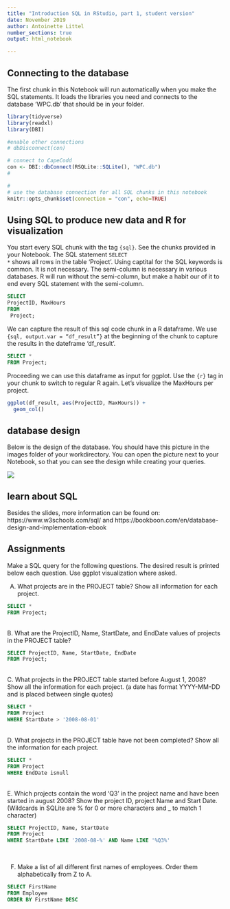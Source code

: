 ```yaml
---
title: "Introduction SQL in RStudio, part 1, student version"
date: November 2019
author: Antoinette Littel
number_sections: true
output: html_notebook

---
```




<h2> Connecting to the database </h2>

The first chunk in this Notebook will run automatically when you make the SQL statements. It loads the libraries you need and connects to the database 'WPC.db' that should be in your folder. 

```r
library(tidyverse)
library(readxl)
library(DBI)

#enable other connections
# dbDisconnect(con)

# connect to CapeCodd
con <- DBI::dbConnect(RSQLite::SQLite(), "WPC.db")
#

#
# use the database connection for all SQL chunks in this notebook 
knitr::opts_chunk$set(connection = "con", echo=TRUE)
```


<h2> Using SQL to produce new data and R for visualization </h2>

You start every SQL chunk with the tag <code>{sql}</code>. See the chunks provided in your Notebook. The SQL statement <code>SELECT *</code> shows all rows in the table 'Project'. Using captital for the SQL keywords is common. It is not necessary. The semi-column is necessary in various databases. R will run without the semi-column, but make a habit our of it to end every SQL statement with the semi-column.

```sql
SELECT
ProjectID, MaxHours
FROM
 Project;
```

We can capture the result of this sql code chunk in a R dataframe. We use <code> {sql, output.var = "df_result"}</code> at the beginning of the chunk to capture the results in the dateframe 'df_result'.


```sql
SELECT *
FROM Project;
```

Proceeding we can use this dataframe as input for ggplot. Use the <code>{r}</code> tag in your chunk to switch to regular R again. Let's visualize the MaxHours per project.

```r
ggplot(df_result, aes(ProjectID, MaxHours)) +
  geom_col()
```


<h2> database design </h2>

Below is the design of the database. You should have this picture in the images folder of your workdirectory. You can open the picture next to your Notebook, so that you can see the design while creating your queries.

<img src = "images/WPCdatabase.png" />


<h2> learn about SQL </h2>
Besides the slides, more information can be found on:
https://www.w3schools.com/sql/
and https://bookboon.com/en/database-design-and-implementation-ebook

<h2> Assignments </h2>
Make a SQL query for the following questions. The desired result is printed below each question. Use ggplot visualization where asked. 

A.	What projects are in the PROJECT table? Show all information for each project.

```sql
SELECT *
FROM Project;
```
<br>
B.	What are the ProjectID, Name, StartDate, and EndDate values of projects in the PROJECT table?


```sql
SELECT ProjectID, Name, StartDate, EndDate 
FROM Project;
```
<br>
C.	What projects in the PROJECT table started before August 1, 2008? Show all the information for each project. (a date has format YYYY-MM-DD and is placed between single quotes)

```sql
SELECT *
FROM Project 
WHERE StartDate > '2008-08-01'
```
<br>
D.	What projects in the PROJECT table have not been completed? Show all the information for each project.


```sql
SELECT *
FROM Project
WHERE EndDate isnull
```
<br>
E.	Which projects contain the word 'Q3' in the project name and have been started in august 2008? Show the project ID, project Name and Start Date. (Wildcards in SQLite are % for 0 or more characters and _ to match 1 character)


```sql
SELECT ProjectID, Name, StartDate
FROM Project
WHERE StartDate LIKE '2008-08-%' AND Name LIKE '%Q3%'

```
<br>


F.	Make a list of all different first names of employees. Order them alphabetically from Z to A.

```sql
SELECT FirstName
FROM Employee
ORDER BY FirstName DESC
```
<br>
